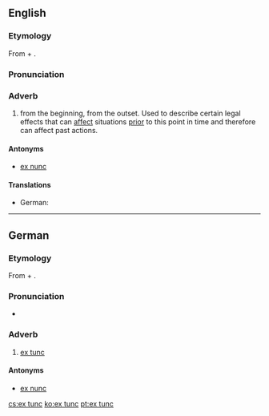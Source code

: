 ==English==

===Etymology===
From {{etyl|la}} {{term|ex||from|lang=la}} + {{term|tunc||then|lang=la}}.

===Pronunciation===
{{rfp|lang=en}}

===Adverb===
{{en-adv|-}}

# {{legal}} from the beginning, from the outset. Used to describe certain legal effects that can [[affect]] situations [[prior]] to this point in time and therefore can affect past actions.

====Antonyms====
* [[ex nunc]]

====Translations====
{{trans-top|law: from the beginning, from the outset}}
* German: {{t-|de|ex tunc}}
{{trans-mid}}
{{trans-bottom}}

----

==German==

===Etymology===
From {{etyl|la|de}} {{term|ex||from|lang=la}} + {{term|tunc||then|lang=la}}.

===Pronunciation===
* {{IPA|[ʔɛksˈtʊŋk]|lang=de}}

===Adverb===
{{infl|de|adverb|head=[[ex#Latin|ex]] [[tunc#Latin|tunc]]}}

# {{legal|lang=de}} [[#English|ex tunc]]

====Antonyms====
* [[ex nunc]]

[[cs:ex tunc]]
[[ko:ex tunc]]
[[pt:ex tunc]]